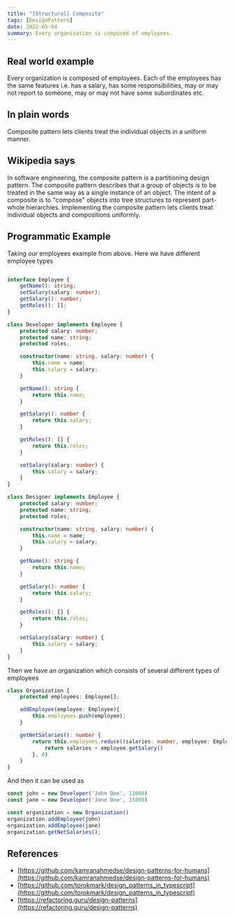 ```yaml
---
title: "[Structural] Composite"
tags: [DesignPattern]
date: 2022-05-04
summary: Every organization is composed of employees.
---
```


## Real world example

Every organization is composed of employees. Each of the employees has the
same features i.e. has a salary, has some responsibilities, may or may not
report to someone, may or may not have some subordinates etc.

## In plain words

Composite pattern lets clients treat the individual objects in a uniform
manner.

## Wikipedia says

In software engineering, the composite pattern is a partitioning design
pattern. The composite pattern describes that a group of objects is to be
treated in the same way as a single instance of an object. The intent of a
composite is to "compose" objects into tree structures to represent part-whole
hierarchies. Implementing the composite pattern lets clients treat individual
objects and compositions uniformly.

## Programmatic Example

Taking our employees example from above. Here we have different employee types

```typescript

interface Employee {
    getName(): string;
    setSalary(salary: number);
    getSalary(): number;
    getRoles(): [];
}

class Developer implements Employee {
    protected salary: number;
    protected name: string;
    protected roles;

    constructor(name: string, salary: number) {
        this.name = name;
        this.salary = salary;
    }

    getName(): string {
        return this.name;
    }

    getSalary(): number {
        return this.salary;
    }

    getRoles(): [] {
        return this.roles;
    }

    setSalary(salary: number) {
        this.salary = salary;
    }
}

class Designer implements Employee {
    protected salary: number;
    protected name: string;
    protected roles;

    constructor(name: string, salary: number) {
        this.name = name;
        this.salary = salary;
    }

    getName(): string {
        return this.name;
    }

    getSalary(): number {
        return this.salary;
    }

    getRoles(): [] {
        return this.roles;
    }

    setSalary(salary: number) {
        this.salary = salary;
    }
}
```

Then we have an organization which consists of several different types of employees

```typescript
class Organization {
    protected employees: Employee[];

    addEmployee(employee: Employee){
        this.employees.push(employee);
    }

    getNetSalaries(): number {
        return this.employees.reduce((salaries: number, employee: Employee) => {
            return salaries + employee.getSalary()
        }, 0)
    }
}
```

And then it can be used as

```typescript
const john = new Developer('John Doe', 12000)
const jane = new Developer('Jane Doe', 15000)

const organization = new Organization()
organization.addEmployee(john)
organization.addEmployee(jane)
organization.getNetSalaries();
```

## References

- [https://github.com/kamranahmedse/design-patterns-for-humans](https://github.com/kamranahmedse/design-patterns-for-humans)
- [https://github.com/torokmark/design_patterns_in_typescript](https://github.com/torokmark/design_patterns_in_typescript)
- [https://refactoring.guru/design-patterns](https://refactoring.guru/design-patterns)